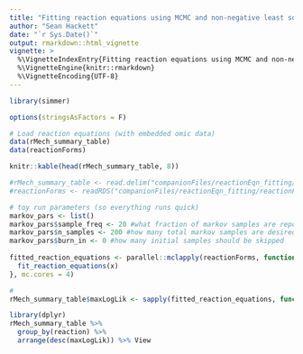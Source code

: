 ```yaml
---
title: "Fitting reaction equations using MCMC and non-negative least squares"
author: "Sean Hackett"
date: "`r Sys.Date()`"
output: rmarkdown::html_vignette
vignette: >
  %\VignetteIndexEntry{Fitting reaction equations using MCMC and non-negative least squares}
  %\VignetteEngine{knitr::rmarkdown}
  %\VignetteEncoding{UTF-8}
---
```


```r
library(simmer)

options(stringsAsFactors = F)

# Load reaction equations (with embedded omic data)
data(rMech_summary_table)
data(reactionForms)

knitr::kable(head(rMech_summary_table, 8))
```

```r

#rMech_summary_table <- read.delim("companionFiles/reactionEqn_fitting/rMech_summary_table.tsv")
#reactionForms <- readRDS("companionFiles/reactionEqn_fitting/reactionForms.Rds")

# toy run parameters (so everything runs quick)
markov_pars <- list()
markov_pars$sample_freq <- 20 #what fraction of markov samples are reported (this thinning of samples decreases sample autocorrelation)
markov_pars$n_samples <- 200 #how many total markov samples are desired
markov_pars$burn_in <- 0 #how many initial samples should be skipped
 
fitted_reaction_equations <- parallel::mclapply(reactionForms, function(x){
  fit_reaction_equations(x)
}, mc.cores = 4)

# 
rMech_summary_table$maxLogLik <- sapply(fitted_reaction_equations, function(x){max(x[[1]]$logLikelihood)})

library(dplyr)
rMech_summary_table %>%
  group_by(reaction) %>%
  arrange(desc(maxLogLik)) %>% View
```

